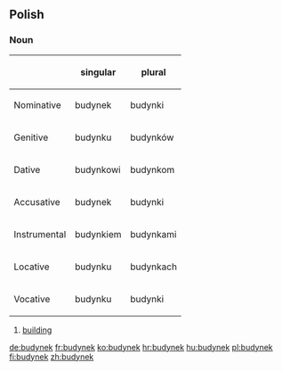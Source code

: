 ==Polish==

===Noun===
{| border="1"
|-----
!
!singular
! plural
|-----
! Nominative
| budynek
| budynki
|-----
! Genitive
| budynku
| budynków
|-----
! Dative
| budynkowi
| budynkom
|-----
! Accusative
| budynek
| budynki
|-----
! Instrumental
| budynkiem
| budynkami
|-----
! Locative
| budynku
| budynkach
|-----
! Vocative
| budynku
| budynki
|}

# [[building]]

[[de:budynek]]
[[fr:budynek]]
[[ko:budynek]]
[[hr:budynek]]
[[hu:budynek]]
[[pl:budynek]]
[[fi:budynek]]
[[zh:budynek]]